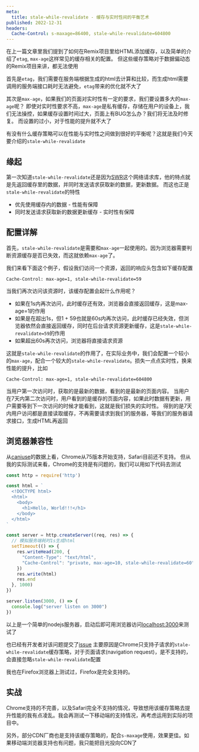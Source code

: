 ```yaml
---
meta:
  title: stale-while-revalidate - 缓存与实时性间的平衡艺术
published: 2022-12-31
headers:
  Cache-Control: s-maxage=86400, stale-while-revalidate=604800
---
```


在上一篇文章里我们提到了如何在Remix项目里给HTML添加缓存，以及简单的介绍了`etag`, `max-age`这样常见的缓存相关的配置。
但这些缓存策略对于数据偏动态的Remix项目来讲，都无法使用

首先是`etag`，我们需要在服务端根据生成的html去计算和比较，而生成html需要调用的服务端接口耗时无法避免，`etag`带来的优化就不大了

其次是`max-age`，如果我们的页面对实时性有一定的要求，我们要设置多大的`max-age`呢？
即使对实时性要求不高，`max-age`是私有缓存，存储在用户的设备上，我们无法操控，如果缓存设置时间过大，页面上有BUG怎么办？我们将无法及时修复。
而设置的过小，对于性能的提升就不大了

有没有什么缓存策略可以在性能与实时性之间做到很好的平衡呢？这就是我们今天要介绍的`stale-while-revalidate`

## 缘起

第一次知道`stale-while-revalidate`还是因为[SWR](https://swr.vercel.app/)这个网络请求库，他的特点就是先返回缓存里的数据，并同时发送请求获取新的数据，更新数据。
而这也正是`stale-while-revalidate`的特性

- 优先使用缓存内的数据 - 性能有保障
- 同时发送请求获取新的数据更新缓存 - 实时性有保障

## 配置详解

首先，`stale-while-revalidate`是需要和`max-age`一起使用的。因为浏览器需要判断资源缓存是否已失效，而这就依赖`max-age`了。

我们来看下面这个例子，假设我们访问一个资源，返回的响应头包含如下缓存配置


```
Cache-Control: max-age=1, stale-while-revalidate=59
```

当我们再次访问该资源时，该缓存配置会起什么作用呢？

- 如果在1s内再次访问，此时缓存还有效，浏览器会直接返回缓存，这是max-age=1的作用
- 如果是在超出1s，但1 + 59也就是60s内再次访问，此时缓存已经失效，但浏览器依然会直接返回缓存，同时在后台请求资源更新缓存，这是`stale-while-revalidate=59`的作用
- 如果超出60s再次访问，浏览器将直接请求资源

这就是`stale-while-revalidate`的作用了，在实际业务中，我们会配置一个较小的`max-age`，配合一个较大的`stale-while-revalidate`。损失一点点实时性，换来性能的提升，比如

```
Cache-Control: max-age=1, stale-while-revalidate=604800
```

当用户第一次访问时，获取的是最新的数据，看到的是最新的页面内容。
当用户在7天内第二次访问时，用户看到的是缓存的页面内容，如果此时数据有更新，用户需要等到下一次访问的时候才能看到，这就是我们损失的实时性。
得到的是7天内用户访问都是直接读取缓存，不再需要请求到我们的服务器，等我们的服务器请求接口，生成HTML再返回

## 浏览器兼容性

从[caniuse](https://caniuse.com/?search=stale-while-revalidate)的数据上看，Chrome从75版本开始支持，Safari目前还不支持。
但从我的实际测试来看，Chrome的支持是有问题的，我们可以用如下代码去测试

```js index.js
const http = require('http')

const html = `
  <!DOCTYPE html>
  <html>
    <body>
      <h1>Hello, World!!!</h1>
    </body>
  </html>
`

const server = http.createServer((req, res) => {
  // 模拟服务端耗时1s生成html
  setTimeout(() => {
    res.writeHead(200, {
      "Content-Type": "text/html",
      "Cache-Control": "private, max-age=10, stale-while-revalidate=60"
    })
    res.write(html)
    res.end
  }, 1000)
})

server.listen(3000, () => {
  console.log("server listen on 3000")
})
```

以上是一个简单的nodejs服务器，启动后即可用浏览器访问[localhost:3000](http://localhost:3000)来测试了

也已经有开发者对该问题提交了[issue](https://bugs.chromium.org/p/chromium/issues/detail?id=1183665&q=stale-while-revalidate&can=2)
主要原因是Chrome只支持子请求的`stale-while-revalidate`缓存策略，对于页面请求(navigation request)，是不支持的，会直接忽略`stale-while-revalidate`配置

我也在Firefox浏览器上测试过，Firefox是完全支持的。


## 实战

Chrome支持的不完善，以及Safari完全不支持的情况，导致想用该缓存策略去提升性能的我有点凌乱。我会再测试一下移动端的支持情况，再考虑运用到实际的项目中。

另外，部分CDN厂商也是支持该缓存策略的，配合`s-maxage`使用，效果更佳。如果移动端浏览器支持也有问题，我只能把目光投向CDN了

